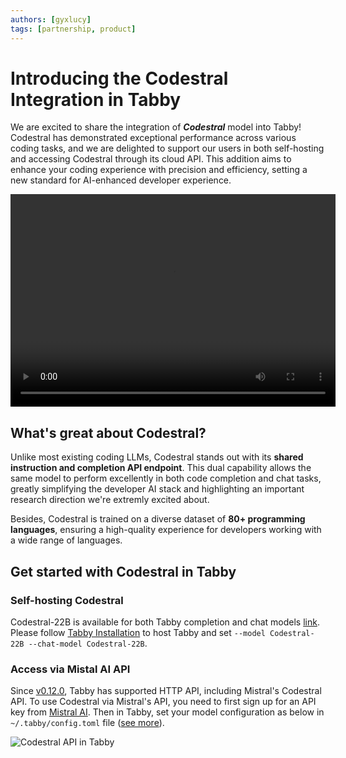 ```yaml
---
authors: [gyxlucy]
tags: [partnership, product]
---
```



# Introducing the Codestral Integration in Tabby
We are excited to share the integration of ***Codestral*** model into Tabby! Codestral has demonstrated exceptional performance across various coding tasks, and we are delighted to support our users in both self-hosting and accessing Codestral through its cloud API. This addition aims to enhance your coding experience with precision and efficiency, setting a new standard for AI-enhanced developer experience.

<video controls width="520" height="340" src={CodestralVideoUrl} type="video/mp4">
</video>


## What's great about Codestral?
Unlike most existing coding LLMs, Codestral stands out with its **shared instruction and completion API endpoint**. This dual capability allows the same model to perform excellently in both code completion and chat tasks, greatly simplifying the developer AI stack and highlighting an important research direction we're extremly excited about. 

Besides, Codestral is trained on a diverse dataset of **80+ programming languages**, ensuring a high-quality experience for developers working with a wide range of languages.


## Get started with Codestral in Tabby

### Self-hosting Codestral
Codestral-22B is available for both Tabby completion and chat models [link](https://tabby.tabbyml.com/docs/models/). Please follow [Tabby Installation](https://tabby.tabbyml.com/docs/quick-start/installation/) to host Tabby and set `--model Codestral-22B --chat-model Codestral-22B`.

### Access via Mistal AI API
Since [v0.12.0](https://github.com/TabbyML/tabby/releases/tag/v0.12.0), Tabby has supported HTTP API, including Mistral's Codestral API. To use Codestral via Mistral's API, you need to first sign up for an API key from [Mistral AI](https://mistral.ai/). Then in Tabby, set your model configuration as below in `~/.tabby/config.toml` file ([see more](https://tabby.tabbyml.com/docs/administration/model/#mistral--codestral)).

![Codestral API in Tabby](./codestral_api.jpeg)




